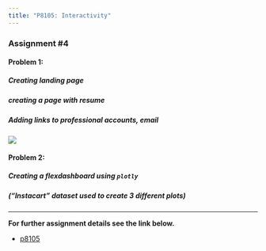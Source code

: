 ```yaml
---
title: "P8105: Interactivity"
---
```


### Assignment #4

#### Problem 1:
#####  _Creating landing page_
#####  _creating a page with resume_
#####  _Adding links to professional accounts, email_

![](https://dash.plotly.com/assets/images/logo-plotly.png)

#### Problem 2:
##### _Creating a flexdashboard using `plotly`_
##### ("Instacart" dataset used to create 3 different plots)  

***
 
**For further assignment details see the link below.**

* [p8105](https://p8105.com/homework_4.html)
